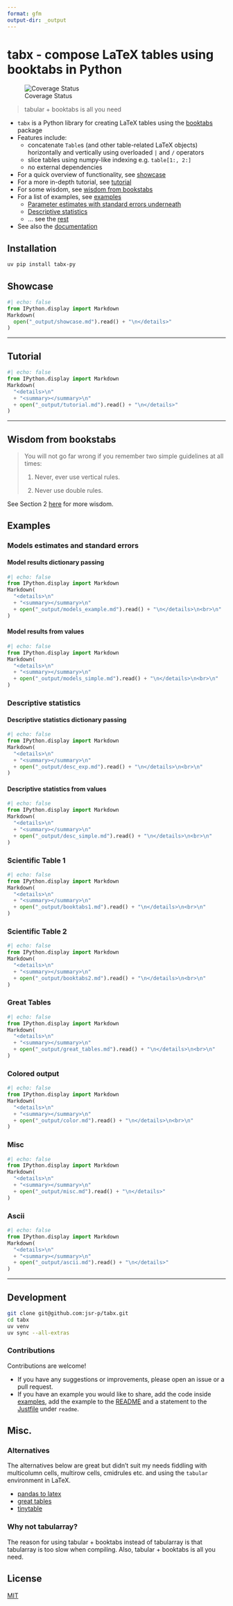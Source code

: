 ```yaml
---
format: gfm
output-dir: _output
---
```


# tabx - compose LaTeX tables using booktabs in Python

![Coverage Status](figs/coverage.svg)

> tabular + booktabs is all you need


- `tabx` is a Python library for creating LaTeX tables using the
  [booktabs](https://ctan.org/pkg/booktabs?lang=en) package 
- Features include:
  - concatenate `Table`s (and other table-related LaTeX objects) horizontally and
    vertically using overloaded `|` and `/` operators
  - slice tables using numpy-like indexing e.g. `table[1:, 2:]`
  - no external dependencies
- For a quick overview of functionality, see [showcase](#showcase)
- For a more in-depth tutorial, see [tutorial](#tutorial)
- For some wisdom, see [wisdom from bookstabs](#wisdom-from-bookstabs)
- For a list of examples, see [examples](#examples)
  - [Parameter estimates with standard errors underneath](#models-estimates-and-standard-errors)
  - [Descriptive statistics](#descriptive-statistics)
  - ... see the [rest](#examples)
- See also the [documentation](https://jsr-p.github.io/tabx/index.html)

## Installation

```bash
uv pip install tabx-py
```


## Showcase


```python
#| echo: false
from IPython.display import Markdown
Markdown(
  open("_output/showcase.md").read() + "\n</details>"
)
```

---


## Tutorial

```python
#| echo: false
from IPython.display import Markdown
Markdown(
  "<details>\n" 
  + "<summary></summary>\n"
  + open("_output/tutorial.md").read() + "\n</details>"
)
```

<!-- NOTE: we need the `---` here else the headers float to the top for some
reason -->
---

## Wisdom from bookstabs

> You will not go far wrong if you remember two simple guidelines at all times: 
> 
> 1. Never, ever use vertical rules. 
> 
> 2. Never use double rules. 

See Section 2
[here](https://mirrors.dotsrc.org/ctan/macros/latex/contrib/booktabs/booktabs.pdf) for more wisdom.



## Examples

### Models estimates and standard errors

#### Model results dictionary passing

```python
#| echo: false
from IPython.display import Markdown
Markdown(
  "<details>\n" 
  + "<summary></summary>\n" 
  + open("_output/models_example.md").read() + "\n</details>\n<br>\n"
)
```

#### Model results from values

```python
#| echo: false
from IPython.display import Markdown
Markdown(
  "<details>\n" 
  + "<summary></summary>\n" 
  + open("_output/models_simple.md").read() + "\n</details>\n<br>\n"
)
```

### Descriptive statistics

#### Descriptive statistics dictionary passing

```python
#| echo: false
from IPython.display import Markdown
Markdown(
  "<details>\n" 
  + "<summary></summary>\n" 
  + open("_output/desc_exp.md").read() + "\n</details>\n<br>\n"
)
```


#### Descriptive statistics from values

```python
#| echo: false
from IPython.display import Markdown
Markdown(
  "<details>\n" 
  + "<summary></summary>\n" 
  + open("_output/desc_simple.md").read() + "\n</details>\n<br>\n"
)
```


### Scientific Table 1

```python
#| echo: false
from IPython.display import Markdown
Markdown(
  "<details>\n" 
  + "<summary></summary>\n" 
  + open("_output/booktabs1.md").read() + "\n</details>\n<br>\n"
)
```


### Scientific Table 2

```python
#| echo: false
from IPython.display import Markdown
Markdown(
  "<details>\n" 
  + "<summary></summary>\n" 
  + open("_output/booktabs2.md").read() + "\n</details>\n<br>\n"
)
```


### Great Tables

```python
#| echo: false
from IPython.display import Markdown
Markdown(
  "<details>\n" 
  + "<summary></summary>\n" 
  + open("_output/great_tables.md").read() + "\n</details>\n<br>\n"
)
```

### Colored output

```python
#| echo: false
from IPython.display import Markdown
Markdown(
  "<details>\n" 
  + "<summary></summary>\n" 
  + open("_output/color.md").read() + "\n</details>\n<br>\n"
)
```


### Misc

```python
#| echo: false
from IPython.display import Markdown
Markdown(
  "<details>\n" 
  + "<summary></summary>\n" 
  + open("_output/misc.md").read() + "\n</details>"
)
```

### Ascii

```python
#| echo: false
from IPython.display import Markdown
Markdown(
  "<details>\n" 
  + "<summary></summary>\n" 
  + open("_output/ascii.md").read() + "\n</details>"
)
```

<!-- NOTE: we need the `---` here else the headers float to the top for some
reason -->
---


## Development

```bash
git clone git@github.com:jsr-p/tabx.git
cd tabx
uv venv
uv sync --all-extras
```

### Contributions

Contributions are welcome!

- If you have any suggestions or improvements, please open an issue or a pull
  request.
- If you have an example you would like to share, add the code inside
  [examples](https://github.com/jsr-p/tabx/blob/main/examples), add the example
  to the [README](https://github.com/jsr-p/tabx/blob/main/README.qmd) and a
  statement to the [Justfile](https://github.com/jsr-p/tabx/blob/main/Justfile)
  under `readme`.


## Misc.

### Alternatives

The alternatives below are great but didn't suit my needs fiddling with
multicolumn cells, multirow cells, cmidrules etc. and using the `tabular`
environment in LaTeX.

- [pandas to latex](https://pandas.pydata.org/docs/reference/api/pandas.io.formats.style.Styler.to_latex.html)
- [great tables](https://posit-dev.github.io/great-tables/articles/intro.html)
- [tinytable](https://vincentarelbundock.github.io/tinytable/)


### Why not tabularray?

The reason for using tabular + booktabs instead of tabularray is that
tabularray is too slow when compiling.
Also, tabular + booktabs is all you need.


## License

[MIT](https://github.com/jsr-p/tabx/blob/main/LICENSE)
